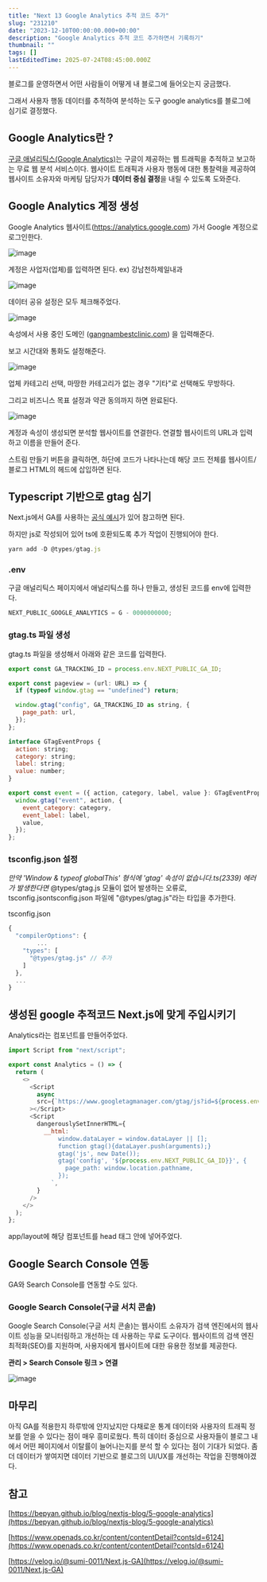 ```yaml
---
title: "Next 13 Google Analytics 추적 코드 추가"
slug: "231210"
date: "2023-12-10T00:00:00.000+00:00"
description: "Google Analytics 추적 코드 추가하면서 기록하기"
thumbnail: ""
tags: []
lastEditedTime: 2025-07-24T08:45:00.000Z
---
```


블로그를 운영하면서 어떤 사람들이 어떻게 내 블로그에 들어오는지 궁금했다.

그래서 사용자 행동 데이터를 추적하여 분석하는 도구 google analytics를 블로그에 심기로 결정했다.

## Google Analytics란 ?

[구글 애널리틱스(Google Analytics)](https://analytics.google.com/analytics/web/)는 구글이 제공하는 웹 트래픽을 추적하고 보고하는 무료 웹 분석 서비스이다. 웹사이트 트래픽과 사용자 행동에 대한 통찰력을 제공하여 웹사이트 소유자와 마케팅 담당자가 **데이터 중심 결정**을 내릴 수 있도록 도와준다.

## Google Analytics 계정 생성

Google Analytics 웹사이트(https://analytics.google.com) 가서 Google 계정으로 로그인한다.

![image](https://github.com/thsuekfk2/hye-bin-markdown-blog/assets/76821963/8d9fbdc4-d7b1-4b8a-a4a5-c33bc51ad08f)

계정은 사업자(업체)를 입력하면 된다. ex) 강남천하제일내과

![image](https://github.com/thsuekfk2/hye-bin-markdown-blog/assets/76821963/054cccba-2484-4baa-be21-92537250dd31)

데이터 공유 설정은 모두 체크해주었다.

![image](https://github.com/thsuekfk2/hye-bin-markdown-blog/assets/76821963/5ae5b34a-85ee-4f98-b82e-8113a2c7f4ad)

속성에서 사용 중인 도메인 ([gangnambestclinic.com](http://gangnambestclinic.com/)) 을 입력해준다.

보고 시간대와 통화도 설정해준다.

![image](https://github.com/thsuekfk2/hye-bin-markdown-blog/assets/76821963/ef52de2c-e3d0-4211-a5a7-50a77d70771c)

업체 카테고리 선택, 마땅한 카테고리가 없는 경우 "기타"로 선택해도 무방하다.

그리고 비즈니스 목표 설정과 약관 동의까지 하면 완료된다.

![image](https://github.com/thsuekfk2/hye-bin-markdown-blog/assets/76821963/70d684ee-3459-411f-bbcd-300a60e9a6dc)

계정과 속성이 생성되면 분석할 웹사이트를 연결한다. 연결할 웹사이트의 URL과 입력하고 이름을 만들어 준다.

스트림 만들기 버튼을 클릭하면, 하단에 코드가 나타나는데 해당 코드 전체를 웹사이트/블로그 HTML의 헤드에 삽입하면 된다.

## Typescript 기반으로 gtag 심기

Next.js에서 GA를 사용하는 [공식 예시](https://github.com/vercel/next.js/tree/canary/examples/with-google-analytics)가 있어 참고하면 된다.

하지만 js로 작성되어 있어 ts에 호환되도록 추가 작업이 진행되어야 한다.

```javascript
yarn add -D @types/gtag.js
```

### .env

구글 애널리틱스 페이지에서 애널리틱스를 하나 만들고, 생성된 코드를 env에 입력한다.

```javascript
NEXT_PUBLIC_GOOGLE_ANALYTICS = G - 0000000000;
```

### gtag.ts 파일 생성

gtag.ts 파일을 생성해서 아래와 같은 코드를 입력한다.

```javascript
export const GA_TRACKING_ID = process.env.NEXT_PUBLIC_GA_ID;

export const pageview = (url: URL) => {
  if (typeof window.gtag == "undefined") return;

  window.gtag("config", GA_TRACKING_ID as string, {
    page_path: url,
  });
};

interface GTagEventProps {
  action: string;
  category: string;
  label: string;
  value: number;
}

export const event = ({ action, category, label, value }: GTagEventProps) => {
  window.gtag("event", action, {
    event_category: category,
    event_label: label,
    value,
  });
};
```

### tsconfig.json 설정

_만약 'Window & typeof globalThis' 형식에 'gtag' 속성이 없습니다.ts(2339) 에러가 발생한다면_ @types/gtag.js 모듈이 없어 발생하는 오류로, tsconfig.jsontsconfig.json 파일에 "@types/gtag.js"라는 타입을 추가한다.

tsconfig.json

```javascript
{
  "compilerOptions": {
		...
    "types": [
      "@types/gtag.js" // 추가
    ]
  },
  ...
}
```

## 생성된 google 추적코드 Next.js에 맞게 주입시키기

Analytics라는 컴포넌트를 만들어주었다.

```javascript
import Script from "next/script";

export const Analytics = () => {
  return (
    <>
      <Script
        async
        src={`https://www.googletagmanager.com/gtag/js?id=${process.env.NEXT_PUBLIC_GA_ID}`}
      ></Script>
      <Script
        dangerouslySetInnerHTML={
          __html: `
              window.dataLayer = window.dataLayer || [];
              function gtag(){dataLayer.push(arguments);}
              gtag('js', new Date());
              gtag('config', '${process.env.NEXT_PUBLIC_GA_ID}}', {
                page_path: window.location.pathname,
              });
            `,
        }
      />
    </>
  );
};
```

app/layout에 해당 컴포넌트를 head 태그 안에 넣어주었다.

## Google Search Console 연동

GA와 Search Console를 연동할 수도 있다.

### Google Search Console(구글 서치 콘솔)

Google Search Console(구글 서치 콘솔)는 웹사이트 소유자가 검색 엔진에서의 웹사이트 성능을 모니터링하고 개선하는 데 사용하는 무료 도구이다. 웹사이트의 검색 엔진 최적화(SEO)를 지원하며, 사용자에게 웹사이트에 대한 유용한 정보를 제공한다.

**관리 > Search Console 링크 > 연결**

![image](https://github.com/thsuekfk2/hye-bin-markdown-blog/assets/76821963/90037995-9615-454b-823f-4bd2bba0db45)

## 마무리

아직 GA를 적용한지 하루밖에 안지났지만 다채로운 통계 데이터와 사용자의 트래픽 정보를 얻을 수 있다는 점이 매우 흥미로웠다. 특히 데이터 중심으로 사용자들이 블로그 내에서 어떤 페이지에서 이탈률이 늘어나는지를 분석 할 수 있다는 점이 기대가 되었다. 좀 더 데이터가 쌓여지면 데이터 기반으로 블로그의 UI/UX를 개선하는 작업을 진행해야겠다.

## 참고

[https://bepyan.github.io/blog/nextjs-blog/5-google-analytics](https://bepyan.github.io/blog/nextjs-blog/5-google-analytics)

[https://www.openads.co.kr/content/contentDetail?contsId=6124](https://www.openads.co.kr/content/contentDetail?contsId=6124)

[https://velog.io/@sumi-0011/Next.js-GA](https://velog.io/@sumi-0011/Next.js-GA)